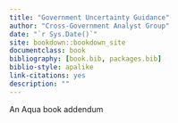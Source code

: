--- 
title: "Government Uncertainty Guidance"
author: "Cross-Government Analyst Group"
date: "`r Sys.Date()`"
site: bookdown::bookdown_site
documentclass: book
bibliography: [book.bib, packages.bib]
biblio-style: apalike
link-citations: yes
description: ""
---

An Aqua book addendum